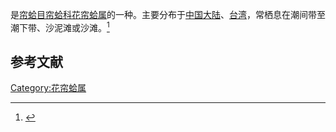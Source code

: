 {{noteTA
|T=zh-cn:杂色蛤仔; zh-tw:小眼花簾蛤;
|1=zh-cn:杂色蛤仔; zh-tw:小眼花簾蛤;
}}
{{Speciesbox
| name = 杂色蛤仔
| image = 
| image_width = 
| genus = Ruditapes
| species = variegata
| authority = (Sowerby, 1852)
}}
{{地区用词4|start=学名：''{{lang|la|Ruditapes variegata}}''|cn=杂色蛤仔|tw=小眼花簾蛤|as=称}}是[[帘蛤目|帘蛤目]][[帘蛤科|帘蛤科]][[花帘蛤属|花帘蛤属]]的一种。主要分布于[[中国大陆|中国大陆]]、[[台湾|台湾]]，常栖息在潮间带至潮下带、沙泥滩或沙滩。<ref>{{cite web|url=http://shell.sinica.edu.tw/chinese/shellbase_detail.php?science_no=2743|title=国际贝库：杂色蛤仔|publisher=台湾贝类资料库|accessdate=2009-08-11|archive-date=2016-03-04|archive-url=https://web.archive.org/web/20160304105325/http://shell.sinica.edu.tw/chinese/shellbase_detail.php?science_no=2743|dead-url=no}}</ref>

== 参考文献 ==
{{reflist|2}}
{{Taxonbar|from=Q11095109}}

[[Category:花帘蛤属|Category:花帘蛤属]]